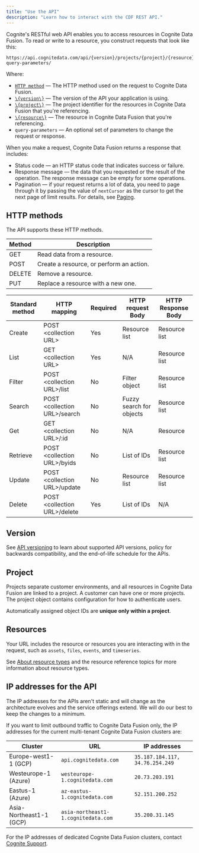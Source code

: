 ```yaml
---
title: "Use the API"
description: "Learn how to interact with the CDF REST API."
---
```


Cognite's RESTful web API enables you to access resources in Cognite Data Fusion. To read or write to a resource, you construct requests that look like this:

```http
https://api.cognitedata.com/api/{version}/projects/{project}/{resource}?query-parameters/
```

Where:

- [`HTTP method`](#http-methods) &mdash; The HTTP method used on the request to Cognite Data Fusion.
- [`\{version\}`](#version) &mdash; The version of the API your application is using.
- [`\{project\}`](#project) &mdash; The project identifier for the resources in Cognite Data Fusion that you're referencing.
- [`\{resource\}`](#resources) &mdash; The resource in Cognite Data Fusion that you're referencing.
- `query-parameters` &mdash; An optional set of parameters to change the request or response.

When you make a request, Cognite Data Fusion returns a response that includes:

- Status code &mdash; an HTTP status code that indicates success or failure.
- Response message &mdash; the data that you requested or the result of the operation. The response message can be empty for some operations.
- Pagination &mdash; if your request returns a lot of data, you need to page through it by passing the value of `nextCursor` as the cursor to get the next page of limit results. For details, see [Paging](./concepts/pagination/).

## HTTP methods

The API supports these HTTP methods.

| Method | Description                              |
| ------ | ---------------------------------------- |
| GET    | Read data from a resource.               |
| POST   | Create a resource, or perform an action. |
| DELETE | Remove a resource.                       |
| PUT    | Replace a resource with a new one.       |

| Standard method | HTTP mapping                  | Required | HTTP request Body        | HTTP Response Body |
| --------------- | ----------------------------- | -------- | ------------------------ | ------------------ |
| Create          | POST \<collection URL\>        | Yes      | Resource list            | Resource list      |
| List            | GET \<collection URL\>         | Yes      | N/A                      | Resource list      |
| Filter          | POST \<collection URL\>/list   | No       | Filter object            | Resource list      |
| Search          | POST \<collection URL\>/search | No       | Fuzzy search for objects | Resource list      |
| Get             | GET \<collection URL\>/:id     | No       | N/A                      | Resource           |
| Retrieve        | POST \<collection URL\>/byids  | No       | List of IDs              | Resource list      |
| Update          | POST \<collection URL\>/update | No       | Resource list            | Resource list      |
| Delete          | POST \<collection URL\>/delete | Yes      | List of IDs              | N/A                |

## Version

See [API versioning](API_versioning.md) to learn  about supported API versions, policy for backwards compatibility, and the end-of-life schedule for the APIs.

## Project

Projects separate customer environments, and all resources in Cognite Data Fusion are linked to a project. A customer can have one or more projects. The project object contains configuration for how to authenticate users.

Automatically assigned object IDs are **unique only within a project**.

## Resources

Your URL includes the resource or resources you are interacting with in the request, such as `assets`, `files`, `events`, and `timeseries`.

See [About resource types](./concepts/resource_types/index.md) and the resource reference topics for more information about resource types.

## IP addresses for the API

The IP addresses for the APIs aren't static and will change as the architecture evolves and the service offerings extend. We will do our best to keep the changes to a minimum.

If you want to limit outbound traffic to Cognite Data Fusion only, the IP addresses for the current multi-tenant Cognite Data Fusion clusters are:

| Cluster              | URL                          | IP addresses                  |
|----------------------|------------------------------|-------------------------------|
| Europe-west1-1 (GCP) | `api.cognitedata.com`          | `35.187.184.117, 34.76.254.249` |
| Westeurope-1 (Azure) | `westeurope-1.cognitedata.com` | `20.73.203.191`                 |
| Eastus-1 (Azure)     | `az-eastus-1.cognitedata.com`  | `52.151.200.252`                |
| Asia-Northeast1-1 (GCP) | `asia-northeast1-1.cognitedata.com`  | `35.200.31.145`        |

For the IP addresses of dedicated Cognite Data Fusion clusters, contact [Cognite Support](https://cognite.zendesk.com/hc/en-us/requests/new).
